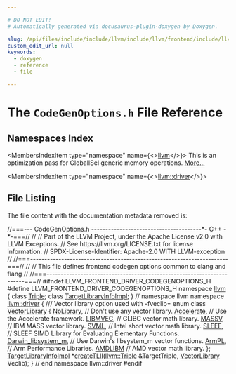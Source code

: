 ```yaml
---

# DO NOT EDIT!
# Automatically generated via docusaurus-plugin-doxygen by Doxygen.

slug: /api/files/include/include/llvm/include/llvm/frontend/include/llvm/frontend/driver/codegenoptions-h
custom_edit_url: null
keywords:
  - doxygen
  - reference
  - file

---
```





# The `CodeGenOptions.h` File Reference

<DoxygenPage pluginConfig={pluginConfig}>



## Namespaces Index

<MembersIndex>

<MembersIndexItem
  type="namespace"
  name={<><a href="/docs/api/namespaces/llvm">llvm</a></>}>
This is an optimization pass for GlobalISel generic memory operations. <a href="/docs/api/namespaces/llvm/#details">More...</a>
</MembersIndexItem>

<MembersIndexItem
  type="namespace"
  name={<><a href="/docs/api/namespaces/llvm/driver">llvm::driver</a></>}>
</MembersIndexItem>

</MembersIndex>


## File Listing

The file content with the documentation metadata removed is:

<ProgramListing>

<Link id="l00001" /><CodeLine lineNumber="1"><span class="doxyHighlightComment">//===--- CodeGenOptions.h ---------------------------------------&#42;- C++ -&#42;-===//</span></CodeLine>
<Link id="l00002" /><CodeLine lineNumber="2"><span class="doxyHighlightComment">//</span></CodeLine>
<Link id="l00003" /><CodeLine lineNumber="3"><span class="doxyHighlightComment">// Part of the LLVM Project, under the Apache License v2.0 with LLVM Exceptions.</span></CodeLine>
<Link id="l00004" /><CodeLine lineNumber="4"><span class="doxyHighlightComment">// See https://llvm.org/LICENSE.txt for license information.</span></CodeLine>
<Link id="l00005" /><CodeLine lineNumber="5"><span class="doxyHighlightComment">// SPDX-License-Identifier: Apache-2.0 WITH LLVM-exception</span></CodeLine>
<Link id="l00006" /><CodeLine lineNumber="6"><span class="doxyHighlightComment">//</span></CodeLine>
<Link id="l00007" /><CodeLine lineNumber="7"><span class="doxyHighlightComment">//===----------------------------------------------------------------------===//</span></CodeLine>
<Link id="l00008" /><CodeLine lineNumber="8"><span class="doxyHighlightComment">//</span></CodeLine>
<Link id="l00009" /><CodeLine lineNumber="9"><span class="doxyHighlightComment">//  This file defines frontend codegen options common to clang and flang</span></CodeLine>
<Link id="l00010" /><CodeLine lineNumber="10"><span class="doxyHighlightComment">//</span></CodeLine>
<Link id="l00011" /><CodeLine lineNumber="11"><span class="doxyHighlightComment">//===----------------------------------------------------------------------===//</span></CodeLine>
<Link id="l00012" /><CodeLine lineNumber="12"></CodeLine>
<Link id="l00013" /><CodeLine lineNumber="13"><span class="doxyHighlightPreprocessor">#ifndef LLVM&#95;FRONTEND&#95;DRIVER&#95;CODEGENOPTIONS&#95;H</span></CodeLine>
<Link id="l00014" /><CodeLine lineNumber="14"><span class="doxyHighlightPreprocessor">#define LLVM&#95;FRONTEND&#95;DRIVER&#95;CODEGENOPTIONS&#95;H</span></CodeLine>
<Link id="l00015" /><CodeLine lineNumber="15"></CodeLine>
<Link id="l00016" /><CodeLine lineNumber="16"><span class="doxyHighlightKeyword">namespace </span><span class="doxyHighlight"><a href="/docs/api/namespaces/llvm">llvm</a> &#123;</span></CodeLine>
<Link id="l00017" /><CodeLine lineNumber="17"><span class="doxyHighlightKeyword">class </span><span class="doxyHighlight"><a href="/docs/api/classes/llvm/triple">Triple</a>;</span></CodeLine>
<Link id="l00018" /><CodeLine lineNumber="18"><span class="doxyHighlightKeyword">class </span><span class="doxyHighlight"><a href="/docs/api/classes/llvm/targetlibraryinfoimpl">TargetLibraryInfoImpl</a>;</span></CodeLine>
<Link id="l00019" /><CodeLine lineNumber="19"><span class="doxyHighlight">&#125; </span><span class="doxyHighlightComment">// namespace llvm</span></CodeLine>
<Link id="l00020" /><CodeLine lineNumber="20"></CodeLine>
<Link id="l00021" /><CodeLine lineNumber="21" lineLink="/docs/api/namespaces/llvm/driver"><span class="doxyHighlightKeyword">namespace </span><span class="doxyHighlight"><a href="/docs/api/namespaces/llvm/driver">llvm::driver</a> &#123;</span></CodeLine>
<Link id="l00022" /><CodeLine lineNumber="22"></CodeLine>
<Link id="l00023" /><CodeLine lineNumber="23"><span class="doxyHighlightComment">/// Vector library option used with -fveclib=</span></CodeLine>
<Link id="l00024" /><CodeLine lineNumber="24" lineLink="/docs/api/namespaces/llvm/driver/#ad1483d70be7c201f82a09cc21f32f137"><span class="doxyHighlightKeyword">enum class</span><span class="doxyHighlight"> <a href="/docs/api/namespaces/llvm/driver/#ad1483d70be7c201f82a09cc21f32f137">VectorLibrary</a> &#123;</span></CodeLine>
<Link id="l00025" /><CodeLine lineNumber="25" lineLink="/docs/api/namespaces/llvm/driver/#ad1483d70be7c201f82a09cc21f32f137afaf85532d0280f7de22c86f7ab33c0fb"><span class="doxyHighlight">  <a href="/docs/api/namespaces/llvm/driver/#ad1483d70be7c201f82a09cc21f32f137afaf85532d0280f7de22c86f7ab33c0fb">NoLibrary</a>,          </span><span class="doxyHighlightComment">// Don&#39;t use any vector library.</span></CodeLine>
<Link id="l00026" /><CodeLine lineNumber="26" lineLink="/docs/api/namespaces/llvm/driver/#ad1483d70be7c201f82a09cc21f32f137aa552e259a7aec237bbe28b9039dc3395"><span class="doxyHighlight">  <a href="/docs/api/namespaces/llvm/driver/#ad1483d70be7c201f82a09cc21f32f137aa552e259a7aec237bbe28b9039dc3395">Accelerate</a>,         </span><span class="doxyHighlightComment">// Use the Accelerate framework.</span></CodeLine>
<Link id="l00027" /><CodeLine lineNumber="27" lineLink="/docs/api/namespaces/llvm/driver/#ad1483d70be7c201f82a09cc21f32f137a1c69b37e2b39b5efffd3e4244814f7c1"><span class="doxyHighlight">  <a href="/docs/api/namespaces/llvm/driver/#ad1483d70be7c201f82a09cc21f32f137a1c69b37e2b39b5efffd3e4244814f7c1">LIBMVEC</a>,            </span><span class="doxyHighlightComment">// GLIBC vector math library.</span></CodeLine>
<Link id="l00028" /><CodeLine lineNumber="28" lineLink="/docs/api/namespaces/llvm/driver/#ad1483d70be7c201f82a09cc21f32f137ac8a4351c5c244975ee5499a621cbd79d"><span class="doxyHighlight">  <a href="/docs/api/namespaces/llvm/driver/#ad1483d70be7c201f82a09cc21f32f137ac8a4351c5c244975ee5499a621cbd79d">MASSV</a>,              </span><span class="doxyHighlightComment">// IBM MASS vector library.</span></CodeLine>
<Link id="l00029" /><CodeLine lineNumber="29" lineLink="/docs/api/namespaces/llvm/driver/#ad1483d70be7c201f82a09cc21f32f137a666e9059fe14dd5cd7d49e297f04de32"><span class="doxyHighlight">  <a href="/docs/api/namespaces/llvm/driver/#ad1483d70be7c201f82a09cc21f32f137a666e9059fe14dd5cd7d49e297f04de32">SVML</a>,               </span><span class="doxyHighlightComment">// Intel short vector math library.</span></CodeLine>
<Link id="l00030" /><CodeLine lineNumber="30" lineLink="/docs/api/namespaces/llvm/driver/#ad1483d70be7c201f82a09cc21f32f137ac31d91e07927b16a8ab888b63dd3d70c"><span class="doxyHighlight">  <a href="/docs/api/namespaces/llvm/driver/#ad1483d70be7c201f82a09cc21f32f137ac31d91e07927b16a8ab888b63dd3d70c">SLEEF</a>,              </span><span class="doxyHighlightComment">// SLEEF SIMD Library for Evaluating Elementary Functions.</span></CodeLine>
<Link id="l00031" /><CodeLine lineNumber="31" lineLink="/docs/api/namespaces/llvm/driver/#ad1483d70be7c201f82a09cc21f32f137a2f6ebc82487a76f0a553e17d6ca412f2"><span class="doxyHighlight">  <a href="/docs/api/namespaces/llvm/driver/#ad1483d70be7c201f82a09cc21f32f137a2f6ebc82487a76f0a553e17d6ca412f2">Darwin&#95;libsystem&#95;m</a>, </span><span class="doxyHighlightComment">// Use Darwin&#39;s libsystem&#95;m vector functions.</span></CodeLine>
<Link id="l00032" /><CodeLine lineNumber="32" lineLink="/docs/api/namespaces/llvm/driver/#ad1483d70be7c201f82a09cc21f32f137a7dca4066ea4d931cda62d43e92dce943"><span class="doxyHighlight">  <a href="/docs/api/namespaces/llvm/driver/#ad1483d70be7c201f82a09cc21f32f137a7dca4066ea4d931cda62d43e92dce943">ArmPL</a>,              </span><span class="doxyHighlightComment">// Arm Performance Libraries.</span></CodeLine>
<Link id="l00033" /><CodeLine lineNumber="33" lineLink="/docs/api/namespaces/llvm/driver/#ad1483d70be7c201f82a09cc21f32f137a997cde549e09094090517f3e84215dcb"><span class="doxyHighlight">  <a href="/docs/api/namespaces/llvm/driver/#ad1483d70be7c201f82a09cc21f32f137a997cde549e09094090517f3e84215dcb">AMDLIBM</a>             </span><span class="doxyHighlightComment">// AMD vector math library.</span></CodeLine>
<Link id="l00034" /><CodeLine lineNumber="34"><span class="doxyHighlight">&#125;;</span></CodeLine>
<Link id="l00035" /><CodeLine lineNumber="35"></CodeLine>
<Link id="l00036" /><CodeLine lineNumber="36"><span class="doxyHighlight"><a href="/docs/api/classes/llvm/targetlibraryinfoimpl">TargetLibraryInfoImpl</a> &#42;<a href="/docs/api/namespaces/llvm/driver/#aeaa83953f1c661c7a3bc7a4af4dc1efe">createTLII</a>(<a href="/docs/api/classes/llvm/triple">llvm::Triple</a> &amp;TargetTriple,</span></CodeLine>
<Link id="l00037" /><CodeLine lineNumber="37"><span class="doxyHighlight">                                  <a href="/docs/api/namespaces/llvm/driver/#ad1483d70be7c201f82a09cc21f32f137">VectorLibrary</a> Veclib);</span></CodeLine>
<Link id="l00038" /><CodeLine lineNumber="38"></CodeLine>
<Link id="l00039" /><CodeLine lineNumber="39"><span class="doxyHighlight">&#125; </span><span class="doxyHighlightComment">// end namespace llvm::driver</span></CodeLine>
<Link id="l00040" /><CodeLine lineNumber="40"></CodeLine>
<Link id="l00041" /><CodeLine lineNumber="41"><span class="doxyHighlightPreprocessor">#endif</span></CodeLine>

</ProgramListing>


</DoxygenPage>
